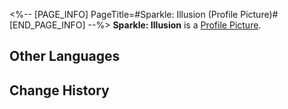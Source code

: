 <%-- [PAGE_INFO]
PageTitle=#Sparkle: Illusion (Profile Picture)#
[END_PAGE_INFO] --%>
{{Item Infobox
|title       = Sparkle: Illusion
|id          = 200117
|image       = Item Sparkle- Illusion.png
|type        = Profile Picture
|invCategory = 
|rarity      = 5
|effect      = 
|description = Sparkle performing illusions on stage.
|source1     = Avatar reward obtained from unlocking [[Nameless Honor]].
}}
{{Description|''"Pick a card, dear audience. Keep your eye on it. Don't ever blink~"''}}
'''Sparkle: Illusion''' is a [[Profile Picture]].

==Other Languages==
{{Other Languages
|en   = Sparkle: Illusion
|zhs  = 花火•幻象
|zht  = 花火•幻象
|ja   = 花火・イリュージョン
|ko   = 스파클•환상
|es   = Sparkle: Ilusión
|fr   = Sparkle : Illusion
|ru   = Искорка: Иллюзия
|th   = Sparkle - ภาพลวงตา
|vi   = Sparkle - Ảo Giác
|de   = Sparkle: Zaubertrick
|id   = Sparkle: Ilusi
|pt   = Sparkle: Ilusão
}}

==Change History==
{{Change History|2.0}}
